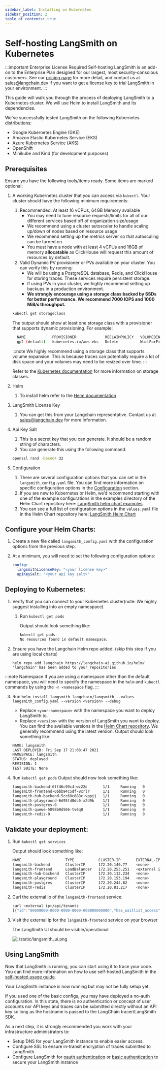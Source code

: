 ```yaml
---
sidebar_label: Installing on Kubernetes
sidebar_position: 2
table_of_contents: true
---
```


# Self-hosting LangSmith on Kubernetes

:::important Enterprise License Required
Self-hosting LangSmith is an add-on to the Enterprise Plan designed for our largest, most security-conscious customers. See our [pricing page](https://www.langchain.com/pricing) for more detail, and contact us at sales@langchain.dev if you want to get a license key to trial LangSmith in your environment.
:::

This guide will walk you through the process of deploying LangSmith to a Kubernetes cluster. We will use Helm to install LangSmith and its dependencies.

We've successfully tested LangSmith on the following Kubernetes distributions:

- Google Kubernetes Engine (GKE)
- Amazon Elastic Kubernetes Service (EKS)
- Azure Kubernetes Service (AKS)
- OpenShift
- Minikube and Kind (for development purposes)

## Prerequisites

Ensure you have the following tools/items ready. Some items are marked optional:

1. A working Kubernetes cluster that you can access via `kubectl`. Your cluster should have the following minimum requirements:

   1. Recommended: At least 16 vCPUs, 64GB Memory available
      - You may need to tune resource requests/limits for all of our different services based off of organization size/usage
      - We recommend using a cluster autoscaler to handle scaling up/down of nodes based on resource usage
      - We recommend setting up the metrics server so that autoscaling can be turned on
      - You must have a node with at least 4 vCPUs and 16GB of memory **allocatable** as ClickHouse will request this amount of resources by default.
   1. Valid Dynamic PV provisioner or PVs available on your cluster. You can verify this by running:
      - We will be using a PostgreSQL database, Redis, and ClickHouse for storing traces. These services require persistent storage.
      - If using PVs in your cluster, we highly recommend setting up backups in a production environment.
      - **We strongly encourage using a storage class backed by SSDs for better performance. We recommend 7000 IOPS and 1000 MiB/s throughput.**

   ```bash
   kubectl get storageclass
   ```

   The output should show at least one storage class with a provisioner that supports dynamic provisioning. For example:

   ```bash
     NAME            PROVISIONER             RECLAIMPOLICY   VOLUMEBINDINGMODE      ALLOWVOLUMEEXPANSION   AGE
     gp2 (default)   kubernetes.io/aws-ebs   Delete          WaitForFirstConsumer   true                   161d
   ```

   :::note
   We highly recommend using a storage class that supports volume expansion. This is because traces can potentially require a lot of disk space and your volumes may need to be resized over time.
   :::

   Refer to the [Kubernetes documentation](https://kubernetes.io/docs/concepts/storage/storage-classes/) for more information on storage classes.

1. Helm
   1. To install helm refer to the [Helm documentation](https://helm.sh/docs/intro/install/)
1. LangSmith License Key
   1. You can get this from your Langchain representative. Contact us at sales@langchain.dev for more information.
1. Api Key Salt
   1. This is a secret key that you can generate. It should be a random string of characters.
   1. You can generate this using the following command:
   ```bash
   openssl rand -base64 32
   ```
1. Configuration
   1. There are several configuration options that you can set in the `langsmith_config.yaml` file. You can find more information on specific configuration options in the [Configuration](/self_hosting/configuration) section.
   1. If you are new to Kubernetes or Helm, we’d recommend starting with one of the example configurations in the examples directory of the Helm Chart repository here: [LangSmith helm chart examples](https://github.com/langchain-ai/helm/tree/main/charts/langsmith/examples).
   1. You can see a full list of configuration options in the `values.yaml` file in the Helm Chart repository here: [LangSmith Helm Chart](https://github.com/langchain-ai/helm/tree/main/charts/langsmith/values.yaml)

## Configure your Helm Charts:

1. Create a new file called `langsmith_config.yaml` with the configuration options from the previous step.
1. At a minimum, you will need to set the following configuration options:

   ```yaml
   config:
     langsmithLicenseKey: "<your license key>"
     apiKeySalt: "<your api key salt>"
   ```

## Deploying to Kubernetes:

1.  Verify that you can connect to your Kubernetes cluster(note: We highly suggest installing into an empty namespace)

    1. Run `kubectl get pods`

       Output should look something like:

       ```bash
       kubectl get pods                                                                                                                                                                     ⎈ langsmith-eks-2vauP7wf 21:07:46
       No resources found in default namespace.
       ```

2.  Ensure you have the Langchain Helm repo added. (skip this step if you are using local charts)

        helm repo add langchain https://langchain-ai.github.io/helm/
        "langchain" has been added to your repositories

:::note Namespace
If you are using a namespace other than the default namespace, you will need to specify the namespace in the `helm` and `kubectl` commands by using the `-n <namespace` flag.
:::

3.  Run `helm install langsmith langchain/langsmith --values langsmith_config.yaml --version <version> --debug`

    - Replace `<your-namespace>` with the namespace you want to deploy LangSmith to.
    - Replace `<version>` with the version of LangSmith you want to deploy. You can find the available versions in the [Helm Chart repository](https://github.com/langchain-ai/helm/releases). We generally recommend using the latest version.
      Output should look something like:

    ```bash
    NAME: langsmith
    LAST DEPLOYED: Fri Sep 17 21:08:47 2021
    NAMESPACE: langsmith
    STATUS: deployed
    REVISION: 1
    TEST SUITE: None
    ```

4.  Run `kubectl get pods`
    Output should now look something like:

    ```bash
    langsmith-backend-6ff46c99c4-wz22d       1/1     Running   0          3h2m
    langsmith-frontend-6bbb94c5df-8xrlr      1/1     Running   0          3h2m
    langsmith-hub-backend-5cc68c888c-vppjj   1/1     Running   0          3h2m
    langsmith-playground-6d95fd8dc6-x2d9b    1/1     Running   0          3h2m
    langsmith-postgres-0                     1/1     Running   0          9h
    langsmith-queue-5898b9d566-tv6q8         1/1     Running   0          3h2m
    langsmith-redis-0                        1/1     Running   0          9h
    ```

## Validate your deployment:

1. Run `kubectl get services`

   Output should look something like:

   ```bash
   NAME                    TYPE           CLUSTER-IP       EXTERNAL-IP                                                               PORT(S)        AGE
   langsmith-backend       ClusterIP      172.20.140.77    <none>                                                                    1984/TCP       35h
   langsmith-frontend      LoadBalancer   172.20.253.251   <external ip>                                                             80:31591/TCP   35h
   langsmith-hub-backend   ClusterIP      172.20.112.234   <none>                                                                    1985/TCP       35h
   langsmith-playground    ClusterIP      172.20.153.194   <none>                                                                    3001/TCP       9h
   langsmith-postgres      ClusterIP      172.20.244.82    <none>                                                                    5432/TCP       35h
   langsmith-redis         ClusterIP      172.20.81.217    <none>                                                                    6379/TCP       35h
   ```

2. Curl the external ip of the `langsmith-frontend` service:

   ```bash
   curl <external ip>/api/tenants
   [{"id":"00000000-0000-0000-0000-000000000000","has_waitlist_access":true,"created_at":"2023-09-13T18:25:10.488407","display_name":"Personal","config":{"is_personal":true,"max_identities":1},"tenant_handle":"default"}]%
   ```

3. Visit the external ip for the `langsmith-frontend` service on your browser

   The LangSmith UI should be visible/operational

   ![./static/langsmith_ui.png](../static/langsmith_ui.png)

## Using LangSmith

Now that LangSmith is running, you can start using it to trace your code. You can find more information on how to use self-hosted LangSmith in the [self-hosted usage guide](/self_hosting/usage).

Your LangSmith instance is now running but may not be fully setup yet.

If you used one of the basic configs, you may have deployed a no-auth configuration.
In this state, there is no authentication or concept of user accounts nor API keys and traces can be submitted directly without an API key so long as the hostname is passed to the LangChain tracer/LangSmith SDK.

As a next step, it is strongly recommended you work with your infrastructure administrators to:

- Setup DNS for your LangSmith instance to enable easier access.
- Configure SSL to ensure in-transit encryption of traces submitted to LangSmith
- Configure LangSmith for [oauth authentication](/self_hosting/configuration/sso) or [basic authentication](/self_hosting/configuration/basic_auth) to secure your LangSmith instance
